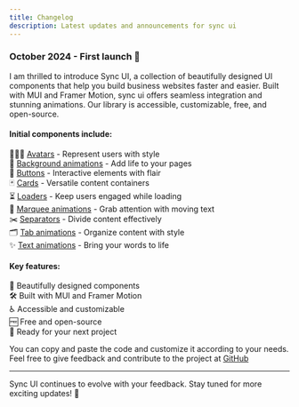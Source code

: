 ```yaml
---
title: Changelog
description: Latest updates and announcements for sync ui
---
```


### October 2024 - First launch 🚀

I am thrilled to introduce Sync UI, a collection of beautifully designed UI components that help you build business websites faster and easier. Built with MUI and Framer Motion, sync ui offers seamless integration and stunning animations. Our library is accessible, customizable, free, and open-source.

#### Initial components include:

🧑‍🤝‍🧑 [Avatars](/docs/avatars) - Represent users with style  
🌈 [Background animations](/docs/backgrounds) - Add life to your pages  
🔘 [Buttons](/docs/buttons) - Interactive elements with flair  
🃏 [Cards](/docs/cards) - Versatile content containers  
⏳ [Loaders](/docs/loaders) - Keep users engaged while loading  
🔄 [Marquee animations](/docs/marquee) - Grab attention with moving text  
✂️ [Separators](/docs/separators) - Divide content effectively  
🗂️ [Tab animations](/docs/tabs) - Organize content with style  
✨ [Text animations](/docs/texts) - Bring your words to life

#### Key features:

🎨 Beautifully designed components  
🛠️ Built with MUI and Framer Motion  
♿ Accessible and customizable  
🆓 Free and open-source  
🚀 Ready for your next project

You can copy and paste the code and customize it according to your needs. Feel free to give feedback and contribute to the project at [GitHub](https://github.com/AbhiVarde/syncui)

---

Sync UI continues to evolve with your feedback. Stay tuned for more exciting updates! 🎉
